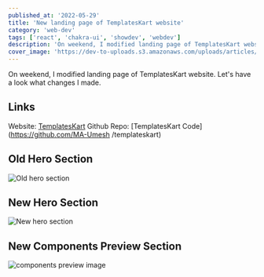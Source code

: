```yaml
---
published_at: '2022-05-29'
title: 'New landing page of TemplatesKart website'
category: 'web-dev'
tags: ['react', 'chakra-ui', 'showdev', 'webdev']
description: 'On weekend, I modified landing page of TemplatesKart website. Have a look what changes I made.'
cover_image: 'https://dev-to-uploads.s3.amazonaws.com/uploads/articles/syomghbfygxntndqy205.png'
---
```


On weekend, I modified landing page of TemplatesKart website.
Let's have a look what changes I made.

## Links

Website: [TemplatesKart](https://templateskart.com)
Github Repo: [TemplatesKart Code](https://github.com/MA-Umesh /templateskart)

## Old Hero Section

![Old hero section](https://dev-to-uploads.s3.amazonaws.com/uploads/articles/2seopts4ff4dcmxs2tgy.png)

## New Hero Section

![New hero section](https://dev-to-uploads.s3.amazonaws.com/uploads/articles/b20knw0wket099xaphnt.png)

## New Components Preview Section

![components preview image](https://dev-to-uploads.s3.amazonaws.com/uploads/articles/i4mdv6rnvy7dzssatp1r.png)
